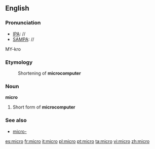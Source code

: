==English==
===Pronunciation===
*[[IPA]]: //
*[[SAMPA]]: //
MY-kro

===Etymology===
:Shortening of '''microcomputer'''

===Noun===
'''micro'''

#Short form of '''microcomputer'''

===See also===
*[[micro-]]

[[es:micro]]
[[fr:micro]]
[[it:micro]]
[[pl:micro]]
[[pt:micro]]
[[ta:micro]]
[[vi:micro]]
[[zh:micro]]